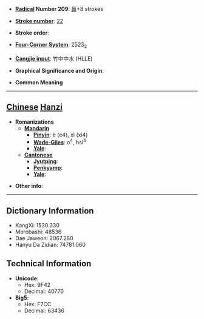* '''[[Wiktionary:Chinese radical index| Radical]] Number 209''': [[Wiktionary:Chinese radical index 鼻|鼻]]+8 strokes

* '''[[Wiktionary:Chinese total strokes index|Stroke number]]''': [[Wiktionary:Chinese total strokes index 22|22]]

* '''Stroke order''': 

* '''[[Wiktionary:Chinese four corner index|Four-Corner System]]''': 2523<sub>2</sub>

* '''[[Wiktionary:Chinese Cangjie index|Cangjie input]]''': 竹中中水 (HLLE)

* '''Graphical Significance and Origin''': 

* '''Common Meaning'''

----

== [[Chinese]] [[Hanzi]] ==

* '''Romanizations'''
** '''[[Mandarin]]'''
*** '''[[Pinyin]]''': è (e4), xì (xi4)
*** '''[[Wade-Giles]]''': o<sup>4</sup>, hsi<sup>4</sup>
*** '''[[Yale]]''': 
** '''[[Cantonese]]'''
*** '''[[Jyutping]]''':
*** '''[[Penkyamp]]''': 
*** '''[[Yale]]''': 

* '''Other info''': 

----

== Dictionary Information ==

* KangXi: 1530.330
* Morobashi: 48536
* Dae Jaweon: 2067.280
* Hanyu Da Zidian: 74781.060

== Technical Information ==

* '''Unicode''':
** Hex: 9F42
** Decimal: 40770
* '''Big5''':
** Hex: F7CC
** Decimal: 63436